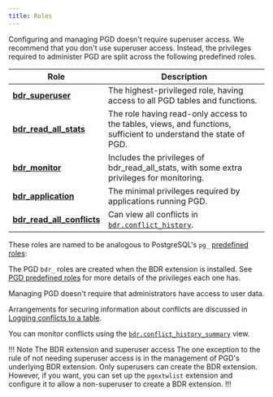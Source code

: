 ```yaml
---
title: Roles
---
```


Configuring and managing PGD doesn't require superuser access. We recommend that
you don't use superuser access. Instead, the privileges required to administer
PGD are split across the following predefined roles.

 | Role                       | Description                                                                                                      |
 |----------------------------|------------------------------------------------------------------------------------------------------------------|
 | [**bdr_superuser**](pgd-predefined-roles/#bdr_superuser)          | The highest-privileged role, having access to all PGD tables and functions.                                      |
 | [**bdr_read_all_stats**](pgd-predefined-roles/#bdr_read_all_stats)     | The role having read-only access to the tables, views, and functions, sufficient to understand the state of PGD. |
 | [**bdr_monitor**](pgd-predefined-roles/#bdr_monitor)            | Includes the privileges of bdr_read_all_stats, with some extra privileges for monitoring.                        |
 | [**bdr_application**](pgd-predefined-roles/#bdr_application)        | The minimal privileges required by applications running PGD.                                                     |
 | [**bdr_read_all_conflicts**](pgd-predefined-roles/#bdr_read_all_conflicts) | Can view all conflicts in [`bdr.conflict_history`](/pgd/latest/reference/catalogs-visible#bdrconflict_history).  |


These roles are named to be analogous to PostgreSQL's `pg_` [predefined
roles](https://www.postgresql.org/docs/current/predefined-roles.html):

The PGD `bdr_` roles are created when the BDR extension is installed. See [PGD
predefined roles](pgd-predefined-roles) for more details of the privileges each
one has.

Managing PGD doesn't require that administrators have access to user data.

Arrangements for securing information about conflicts are discussed in
[Logging conflicts to a table](../consistency/conflicts#conflict-logging).

You can monitor conflicts using the [`bdr.conflict_history_summary`](/pgd/latest/reference/catalogs-visible#bdrconflict_history_summary) view.

!!! Note The BDR extension and superuser access
The one exception to the rule of not needing superuser access is in the
management of PGD's underlying BDR extension. Only superusers can create the BDR
extension. However, if you want, you can set up the `pgextwlist` extension and
configure it to allow a non-superuser to create a BDR extension.
!!!
